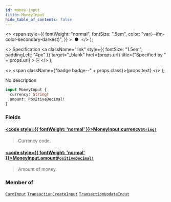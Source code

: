 ```yaml
---
id: money-input
title: MoneyInput
hide_table_of_contents: false
---
```


  <>
    <span
      style={{
        fontWeight: "normal",
        fontSize: ".5em",
        color: "var(--ifm-color-secondary-darkest)",
      }}
    >
      &nbsp;●&nbsp;
    </span>
  </>
);

  <>
    Specification
    <a
      className="link"
      style={{ fontSize: "1.5em", paddingLeft: "4px" }}
      target="\_blank"
      href={props.url}
      title={"Specified by " + props.url}
    >
      ⎘
    </a>
  </>
);

  <>
    <span className={"badge badge--" + props.class}>{props.text}</span>
  </>
);

No description

```graphql
input MoneyInput {
  currency: String!
  amount: PositiveDecimal!
}
```

### Fields

#### [<code style={{ fontWeight: 'normal' }}>MoneyInput.<b>currency</b></code>](#)<Bullet />[`String!`](../../api-reference/scalars/string) <Badge class="secondary" text="non-null"/> <Badge class="secondary" text="scalar"/>

> Currency code.

#### [<code style={{ fontWeight: 'normal' }}>MoneyInput.<b>amount</b></code>](#)<Bullet />[`PositiveDecimal!`](../../api-reference/scalars/positive-decimal) <Badge class="secondary" text="non-null"/> <Badge class="secondary" text="scalar"/>

> Amount of money.

### Member of

[`CardInput`](../../api-reference/inputs/card-input) <Badge class="secondary" text="input"/><Bullet />[`TransactionCreateInput`](../../api-reference/inputs/transaction-create-input) <Badge class="secondary" text="input"/><Bullet />[`TransactionUpdateInput`](../../api-reference/inputs/transaction-update-input) <Badge class="secondary" text="input"/>

